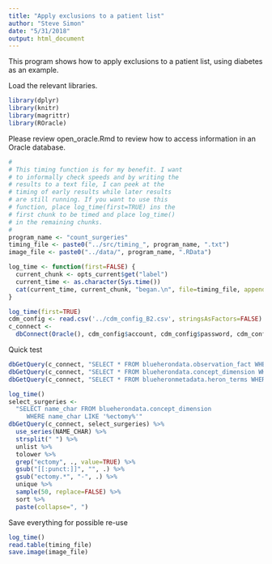 ```yaml
---
title: "Apply exclusions to a patient list"
author: "Steve Simon"
date: "5/31/2018"
output: html_document
---
```


This program shows how to apply exclusions to a patient list, using diabetes as an example.

Load the relevant libraries. 

```r
library(dplyr)
library(knitr)
library(magrittr)
library(ROracle)
```

Please review open_oracle.Rmd to review how to access information in an Oracle database.

```r
#
# This timing function is for my benefit. I want
# to informally check speeds and by writing the
# results to a text file, I can peek at the
# timing of early results while later results
# are still running. If you want to use this
# function, place log_time(first=TRUE) ins the
# first chunk to be timed and place log_time()
# in the remaining chunks.
#
program_name <- "count_surgeries"
timing_file <- paste0("../src/timing_", program_name, ".txt")
image_file <- paste0("../data/", program_name, ".RData")

log_time <- function(first=FALSE) {
  current_chunk <- opts_current$get("label")
  current_time <- as.character(Sys.time())
  cat(current_time, current_chunk, "began.\n", file=timing_file, append=!first)
}
```


```r
log_time(first=TRUE)
cdm_config <- read.csv('../cdm_config_B2.csv', stringsAsFactors=FALSE)
c_connect <-
  dbConnect(Oracle(), cdm_config$account, cdm_config$password, cdm_config$access)
```

Quick test

```r
dbGetQuery(c_connect, "SELECT * FROM blueherondata.observation_fact WHERE ROWNUM < 5")
dbGetQuery(c_connect, "SELECT * FROM blueherondata.concept_dimension WHERE ROWNUM < 5")
dbGetQuery(c_connect, "SELECT * FROM blueheronmetadata.heron_terms WHERE ROWNUM < 5")
```

```r
log_time()
select_surgeries <- 
  "SELECT name_char FROM blueherondata.concept_dimension
     WHERE name_char LIKE '%ectomy%'"
dbGetQuery(c_connect, select_surgeries) %>%
  use_series(NAME_CHAR) %>%
  strsplit(" ") %>%
  unlist %>%
  tolower %>%
  grep("ectomy", ., value=TRUE) %>%
  gsub("[[:punct:]]", "", .) %>%
  gsub("ectomy.*", "-", .) %>%
  unique %>%
  sample(50, replace=FALSE) %>%
  sort %>%
  paste(collapse=", ")
```


Save everything for possible re-use

```r
log_time()
read.table(timing_file) 
save.image(image_file)
```
